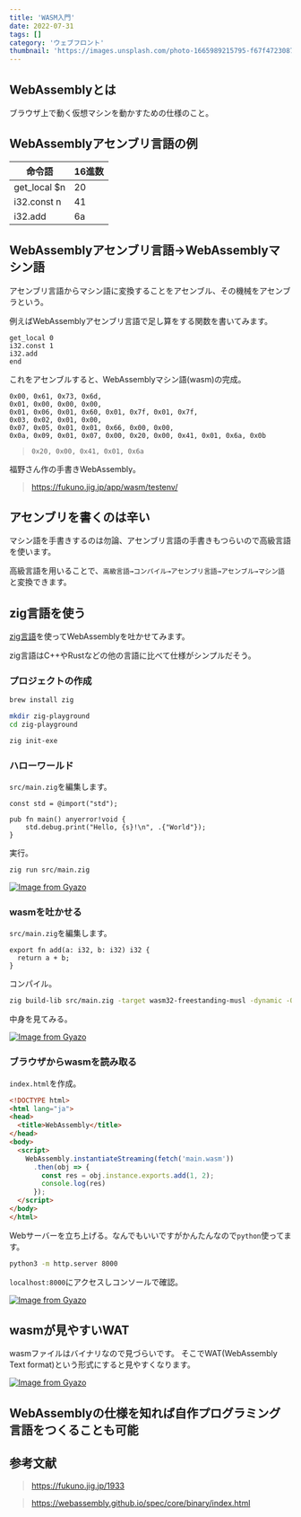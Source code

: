 ```yaml
---
title: 'WASM入門'
date: 2022-07-31
tags: []
category: 'ウェブフロント'
thumbnail: 'https://images.unsplash.com/photo-1665989215795-f67f4723087d?crop=entropy&cs=tinysrgb&fit=max&fm=jpg&ixid=MnwzNzQ1NzR8MHwxfHJhbmRvbXx8fHx8fHx8fDE2NjY1MjE3NzM&ixlib=rb-4.0.3&q=80&w=1080'
---
```


## WebAssemblyとは

ブラウザ上で動く仮想マシンを動かすための仕様のこと。

## WebAssemblyアセンブリ言語の例

| 命令語          | 16進数 |
| ------------ | ---- |
| get_local $n | 20   |
| i32.const n  | 41   |
| i32.add      | 6a   |

## WebAssemblyアセンブリ言語→WebAssemblyマシン語

アセンブリ言語からマシン語に変換することをアセンブル、その機械をアセンブラという。

例えばWebAssemblyアセンブリ言語で足し算をする関数を書いてみます。

```assembly
get_local 0
i32.const 1
i32.add
end
```

これをアセンブルすると、WebAssemblyマシン語(wasm)の完成。

```text
0x00, 0x61, 0x73, 0x6d,
0x01, 0x00, 0x00, 0x00,
0x01, 0x06, 0x01, 0x60, 0x01, 0x7f, 0x01, 0x7f,
0x03, 0x02, 0x01, 0x00,
0x07, 0x05, 0x01, 0x01, 0x66, 0x00, 0x00,
0x0a, 0x09, 0x01, 0x07, 0x00, 0x20, 0x00, 0x41, 0x01, 0x6a, 0x0b
```

> `0x20, 0x00, 0x41, 0x01, 0x6a`

福野さん作の手書きWebAssembly。

> https://fukuno.jig.jp/app/wasm/testenv/

## アセンブリを書くのは辛い

マシン語を手書きするのは勿論、アセンブリ言語の手書きもつらいので高級言語を使います。

高級言語を用いることで、`高級言語→コンパイル→アセンブリ言語→アセンブル→マシン語`と変換できます。

## zig言語を使う

[zig言語](https://ziglang.org/)を使ってWebAssemblyを吐かせてみます。

zig言語はC++やRustなどの他の言語に比べて仕様がシンプルだそう。

### プロジェクトの作成

```bash
brew install zig

mkdir zig-playground
cd zig-playground

zig init-exe
```

### ハローワールド

`src/main.zig`を編集します。

```zig main.zig
const std = @import("std");

pub fn main() anyerror!void {
    std.debug.print("Hello, {s}!\n", .{"World"});
}
```

実行。

```bash
zig run src/main.zig
```

[![Image from Gyazo](https://i.gyazo.com/5d627942f62d7e0c3e9115c237a737cb.png)](https://gyazo.com/5d627942f62d7e0c3e9115c237a737cb)

### wasmを吐かせる

`src/main.zig`を編集します。

```zig main.zig
export fn add(a: i32, b: i32) i32 {
  return a + b;
}
```

コンパイル。

```bash
zig build-lib src/main.zig -target wasm32-freestanding-musl -dynamic -O ReleaseSmall
```

中身を見てみる。

[![Image from Gyazo](https://i.gyazo.com/71f4e6d38c5890e75c9ddc2118bb2386.png)](https://gyazo.com/71f4e6d38c5890e75c9ddc2118bb2386)

### ブラウザからwasmを読み取る

`index.html`を作成。

```html index.html
<!DOCTYPE html>
<html lang="ja">
<head>
  <title>WebAssembly</title>
</head>
<body>
  <script>
    WebAssembly.instantiateStreaming(fetch('main.wasm'))
      .then(obj => {
        const res = obj.instance.exports.add(1, 2);
        console.log(res)
      });
  </script>
</body>
</html>
```

Webサーバーを立ち上げる。なんでもいいですがかんたんなので`python`使ってます。

```bash
python3 -m http.server 8000
```

`localhost:8000`にアクセスしコンソールで確認。

[![Image from Gyazo](https://i.gyazo.com/f5bf05883314fab1734b8f666c883729.png)](https://gyazo.com/f5bf05883314fab1734b8f666c883729)

## wasmが見やすいWAT
wasmファイルはバイナリなので見づらいです。
そこでWAT(WebAssembly Text format)という形式にすると見やすくなります。

[![Image from Gyazo](https://i.gyazo.com/580276112653cfbc36cc7da8d22bb973.png)](https://gyazo.com/580276112653cfbc36cc7da8d22bb973)

## WebAssemblyの仕様を知れば自作プログラミング言語をつくることも可能

## 参考文献

> https://fukuno.jig.jp/1933

> https://webassembly.github.io/spec/core/binary/index.html
